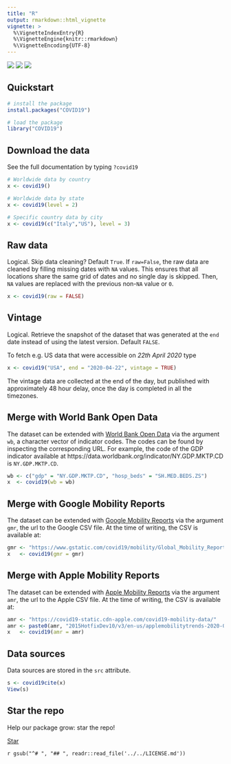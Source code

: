 ```yaml
---
title: "R"
output: rmarkdown::html_vignette
vignette: >
  %\VignetteIndexEntry{R}
  %\VignetteEngine{knitr::rmarkdown}
  %\VignetteEncoding{UTF-8}
---
```


[![](https://www.r-pkg.org/badges/version/COVID19)](https://cran.r-project.org/package=COVID19) [![](https://cranlogs.r-pkg.org/badges/last-month/COVID19)](https://cran.r-project.org/package=COVID19) [![](https://img.shields.io/github/stars/covid19datahub/R?style=social)](https://github.com/covid19datahub/R)

## Quickstart

```R
# install the package
install.packages("COVID19")

# load the package
library("COVID19")
```

## Download the data

See the full documentation by typing `?covid19`

```r
# Worldwide data by country
x <- covid19()

# Worldwide data by state
x <- covid19(level = 2)

# Specific country data by city
x <- covid19(c("Italy","US"), level = 3)
```

## Raw data

Logical. Skip data cleaning? Default `True`. If `raw=False`, the raw data are cleaned by filling missing dates with `NA` values. This ensures that all locations share the same grid of dates and no single day is skipped. Then, `NA` values are replaced with the previous non-`NA` value or `0`.  

```r
x <- covid19(raw = FALSE)
```

## Vintage

Logical. Retrieve the snapshot of the dataset that was generated at the `end` date instead of using the latest version. Default `FALSE`.

To fetch e.g. US data that were accessible on *22th April 2020* type

```r
x <- covid19("USA", end = "2020-04-22", vintage = TRUE)
```

The vintage data are collected at the end of the day, but published with approximately 48 hour delay, once the day is completed in all the timezones.


## Merge with World Bank Open Data

The dataset can be extended with [World Bank Open Data](https://data.worldbank.org/) via the argument `wb`, a character vector of indicator codes. The codes can be found by inspecting the corresponding URL. For example, the code of the GDP indicator available at https://data.worldbank.org/indicator/NY.GDP.MKTP.CD is `NY.GDP.MKTP.CD`. 

```R
wb <- c("gdp" = "NY.GDP.MKTP.CD", "hosp_beds" = "SH.MED.BEDS.ZS")
x  <- covid19(wb = wb)
```

## Merge with Google Mobility Reports

The dataset can be extended with [Google Mobility Reports](https://www.google.com/covid19/mobility/) via the argument `gmr`, the url to the Google CSV file. At the time of writing, the CSV is available at:

```R
gmr <- "https://www.gstatic.com/covid19/mobility/Global_Mobility_Report.csv"
x   <- covid19(gmr = gmr)
```

## Merge with Apple Mobility Reports

The dataset can be extended with [Apple Mobility Reports](https://www.apple.com/covid19/mobility) via the argument `amr`, the url to the Apple CSV file. At the time of writing, the CSV is available at:

```R
amr <- "https://covid19-static.cdn-apple.com/covid19-mobility-data/"
amr <- paste0(amr, "2015HotfixDev10/v3/en-us/applemobilitytrends-2020-08-24.csv")
x   <- covid19(amr = amr)
```

## Data sources

Data sources are stored in the `src` attribute.

```R
s <- covid19cite(x)
View(s)
```

## Star the repo

Help our package grow: star the repo! 

<a class="github-button" href="https://github.com/covid19datahub/R" data-icon="octicon-star" data-size="large" data-show-count="true" aria-label="Star covid19datahub/R on GitHub">Star</a>
<script async defer src="https://buttons.github.io/buttons.js"></script>

`r gsub("^# ", "## ", readr::read_file('../../LICENSE.md'))`
